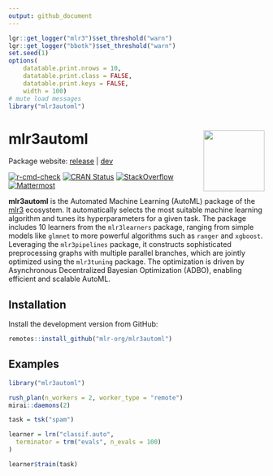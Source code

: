 ```yaml
---
output: github_document
---
```


```r
lgr::get_logger("mlr3")$set_threshold("warn")
lgr::get_logger("bbotk")$set_threshold("warn")
set.seed(1)
options(
    datatable.print.nrows = 10,
    datatable.print.class = FALSE,
    datatable.print.keys = FALSE,
    width = 100)
# mute load messages
library("mlr3automl")
```

# mlr3automl <img src="man/figures/logo.png" align="right" width = "120" />

Package website: [release](https://mlr3automl.mlr-org.com/) | [dev](https://mlr3automl.mlr-org.com/dev/)

<!-- badges: start -->
[![r-cmd-check](https://github.com/mlr-org/mlr3automl/actions/workflows/r-cmd-check.yml/badge.svg)](https://github.com/mlr-org/mlr3automl/actions/workflows/r-cmd-check.yml)
[![CRAN Status](https://www.r-pkg.org/badges/version-ago/mlr3automl)](https://cran.r-project.org/package=mlr3automl)
[![StackOverflow](https://img.shields.io/badge/stackoverflow-mlr3-orange.svg)](https://stackoverflow.com/questions/tagged/mlr3)
[![Mattermost](https://img.shields.io/badge/chat-mattermost-orange.svg)](https://lmmisld-lmu-stats-slds.srv.mwn.de/mlr_invite/)
<!-- badges: end -->

**mlr3automl** is the Automated Machine Learning (AutoML) package of the [mlr3](https://mlr-org.com/) ecosystem.
It automatically selects the most suitable machine learning algorithm and tunes its hyperparameters for a given task.
The package includes 10 learners from the `mlr3learners` package, ranging from simple models like `glmnet` to more powerful algorithms such as `ranger` and `xgboost`.
Leveraging the `mlr3pipelines` package, it constructs sophisticated preprocessing graphs with multiple parallel branches, which are jointly optimized using the `mlr3tuning` package.
The optimization is driven by Asynchronous Decentralized Bayesian Optimization (ADBO), enabling efficient and scalable AutoML.

## Installation

Install the development version from GitHub:

```r
remotes::install_github("mlr-org/mlr3automl")
```

## Examples

```r
library("mlr3automl")

rush_plan(n_workers = 2, worker_type = "remote")
mirai::daemons(2)

task = tsk("spam")

learner = lrn("classif.auto",
  terminator = trm("evals", n_evals = 100)
)

learner$train(task)
```
